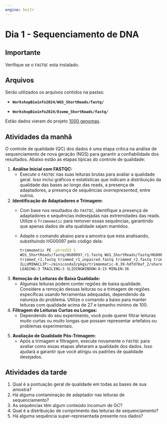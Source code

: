 ```yaml
---
engine: knitr
---
```


# Dia 1 - Sequenciamento de DNA {.unnumbered}

::: callout-important
## Importante

Verifique se o `FASTQC` esta instalado.
:::

## Arquivos

Serão utilizados os arquivos contidos na pastas:

-   **`WorkshopBioinfo2024/WGS_ShortReads/fastq/`**

-   **`WorkshopBioinfo2024/Exome_ShortReads/fastq/`**

Estão dados vieram do projeto [1000 genomas](https://www.internationalgenome.org/home).

## Atividades da manhã

O controle de qualidade (QC) dos dados é uma etapa crítica na análise de sequenciamento de nova geração (NGS) para garantir a confiabilidade dos resultados. Abaixo estão as etapas típicas do controle de qualidade:

1.  **Análise Inicial com FASTQC:**
    -   Execute o `FASTQC` nas suas leituras brutas para avaliar a qualidade geral. Isso inclui gráficos e estatísticas que indicam a distribuição da qualidade das bases ao longo das reads, a presença de adaptadores, a presença de sequências *overrepresented*, entre outros.
2.  **Identificação de Adaptadores e Trimagem:**
    -   Com base nos resultados do `FASTQC`, identifique a presença de adaptadores e sequências indesejadas nas extremidades das reads. Utilize o `Trimmomatic` para remover essas sequências, garantindo que apenas dados de alta qualidade sejam mantidos.

    -   Adapte o comando abaixo para a amostra que esta analisando, substituindo HG00097 pelo código dela:

        ```bash
        trimmomatic PE -phred33 \
        WGS_ShortReads/fastq/HG00097_r1.fastq WGS_ShortReads/fastq/HG00097_r2.fastq \
        trimmed_r1.fastq trimmed_r1_unpaired.fastq trimmed_r2.fastq trimmed_r2_unpaired.fastq \
        ILLUMINACLIP:~/miniconda3/pkgs/trimmomatic-0.39-hdfd78af_2/share/trimmomatic-0.39-2/adapters/TruSeq3-PE.fa:2:30:10 \
        LEADING:3 TRAILING:3 SLIDINGWINDOW:4:15 MINLEN:36
        ```
3.  **Remoção de Leituras de Baixa Qualidade:**
    -   Algumas leituras podem conter regiões de baixa qualidade. Considere a remoção dessas leituras ou a trimagem de regiões específicas usando ferramentas adequadas, dependendo da natureza do problema. Utilize o comando a baixo para manter leituras com qualidade acima de 27 e tamanho mínimo de 100.
4.  **Filtragem de Leituras Curtas ou Longas:**
    -   Dependendo do seu experimento, você pode querer filtrar leituras muito curtas ou muito longas que possam representar artefatos ou problemas experimentais.

<!-- 5. **Avaliação de Conteúdo Específico:** -->

<!--    - Se o seu experimento envolver amplo enriquecimento de regiões específicas (por exemplo, ChIP-seq), verifique a qualidade nessas regiões específicas para garantir que as leituras estejam enriquecidas onde você espera. -->

5.  **Avaliação de Qualidade Pós-Trimagem:**
    -   Após a trimagem e filtragem, execute novamente o `FASTQC` para avaliar como essas etapas afetaram a qualidade dos dados. Isso ajudará a garantir que você atingiu os padrões de qualidade desejados.

<!-- 6. **Estimativa de Diversidade e Contaminação:** -->

<!--    - Em alguns casos, pode ser útil estimar a diversidade da amostra e verificar a presença de contaminação. Ferramentas como FastQ Screen podem ser úteis nesse contexto. -->

<!-- 6.  **Relatório Final de Controle de Qualidade:** -->

<!--     -   Compile todos os resultados de QC em um relatório final que destaque os principais aspectos da qualidade dos dados. Isso é útil para comunicação interna, bem como para garantir a transparência na publicação de resultados. -->

<!-- Essas etapas são fundamentais para garantir que os dados utilizados nas análises subsequentes sejam de alta qualidade e que os resultados sejam mais confiáveis. Lembre-se de que os detalhes específicos podem variar com base no tipo de experimento e na plataforma de sequenciamento utilizada. -->

## Atividades da tarde

1.  Qual é a pontuação geral de qualidade em todas as bases de sua amostra?
2.  Há alguma contaminação de adaptador nas leituras de sequenciamento?
3.  As sequências têm algum conteúdo incomum de GC?
4.  Qual é a distribuição de comprimento das leituras de sequenciamento?
5.  Há alguma sequência super-representada presente nos dados?
